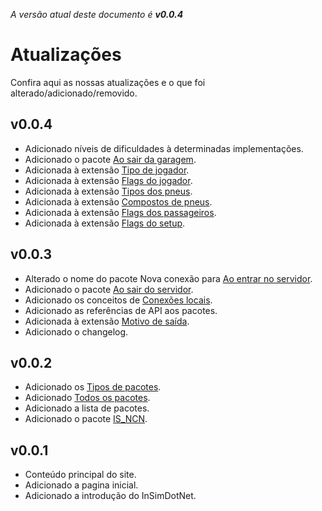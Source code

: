 
<Callout type="info">*A versão atual deste documento é **v0.0.4***</Callout>

# Atualizações

Confira aqui as nossas atualizações e o que foi alterado/adicionado/removido.

## v0.0.4

- Adicionado níveis de dificuldades à determinadas implementações.
- Adicionado o pacote [Ao sair da garagem](/InSimDotNet/packets/leave-garage).
- Adicionada à extensão [Tipo de jogador](/InSimDotNet/extensions/player-types).
- Adicionada à extensão [Flags do jogador](/InSimDotNet/extensions/player-flags).
- Adicionada à extensão [Tipos dos pneus](/InSimDotNet/extensions/tyre-types).
- Adicionada à extensão [Compostos de pneus](/InSimDotNet/extensions/tyre-compounds).
- Adicionada à extensão [Flags dos passageiros](/InSimDotNet/extensions/passenger-flags).
- Adicionada à extensão [Flags do setup](/InSimDotNet/extensions/setup-flags).

## v0.0.3

- Alterado o nome do pacote Nova conexão para [Ao entrar no servidor](/InSimDotNet/packets/new-connection).
- Adicionado o pacote [Ao sair do servidor](/InSimDotNet/packets/leave-connection).
- Adicionado os conceitos de [Conexões locais](/InSimDotNet/concepts/local-connections).
- Adicionado as referências de API aos pacotes.
- Adicionada à extensão [Motivo de saída](/InSimDotNet/extensions/leave-reason).
- Adicionado o changelog.

## v0.0.2

- Adicionado os [Tipos de pacotes](/InSimDotNet/types).
- Adicionado [Todos os pacotes](/InSimDotNet/all).
- Adicionado a lista de pacotes.
- Adicionado o pacote [IS_NCN](/InSimDotNet/packets/new-connection).

## v0.0.1

- Conteúdo principal do site.
- Adicionado a pagina inicial.
- Adicionado a introdução do InSimDotNet.
